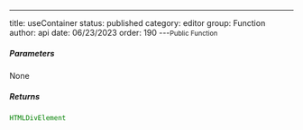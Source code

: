 ---
title: useContainer
status: published
category: editor
group: Function
author: api
date: 06/23/2023
order: 190
---<Small>Public Function</Small>




##### Parameters


None

##### Returns


```ts
HTMLDivElement
```

